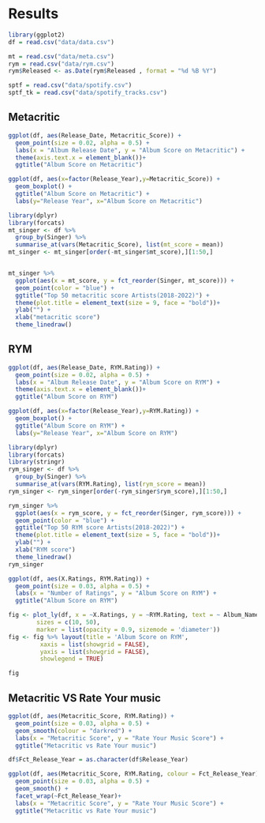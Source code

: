 # Results


```r
library(ggplot2)
df = read.csv("data/data.csv")

mt = read.csv("data/meta.csv")
rym = read.csv("data/rym.csv")
rym$Released <- as.Date(rym$Released , format = "%d %B %Y")

sptf = read.csv("data/spotify.csv")
sptf_tk = read.csv("data/spotify_tracks.csv")
```

## Metacritic
```r
ggplot(df, aes(Release_Date, Metacritic_Score)) + 
  geom_point(size = 0.02, alpha = 0.5) + 
  labs(x = "Album Release Date", y = "Album Score on Metacritic") +
  theme(axis.text.x = element_blank())+ 
  ggtitle("Album Score on Metacritic")
```

```r
ggplot(df, aes(x=factor(Release_Year),y=Metacritic_Score)) +
  geom_boxplot() +
  ggtitle("Album Score on Metacritic") +
  labs(y="Release Year", x="Album Score on Metacritic")
```

```r
library(dplyr)
library(forcats)
mt_singer <- df %>%
  group_by(Singer) %>%
  summarise_at(vars(Metacritic_Score), list(mt_score = mean))
mt_singer <- mt_singer[order(-mt_singer$mt_score),][1:50,]


mt_singer %>%
  ggplot(aes(x = mt_score, y = fct_reorder(Singer, mt_score))) +
  geom_point(color = "blue") +
  ggtitle("Top 50 metacritic score Artists(2018-2022)") +
  theme(plot.title = element_text(size = 9, face = "bold"))+
  ylab("") +
  xlab("metacritic score")
  theme_linedraw()


```

## RYM
```r
ggplot(df, aes(Release_Date, RYM.Rating)) + 
  geom_point(size = 0.02, alpha = 0.5) + 
  labs(x = "Album Release Date", y = "Album Score on RYM") +
  theme(axis.text.x = element_blank())+ 
  ggtitle("Album Score on RYM")
```

```r
ggplot(df, aes(x=factor(Release_Year),y=RYM.Rating)) +
  geom_boxplot() +
  ggtitle("Album Score on RYM") +
  labs(y="Release Year", x="Album Score on RYM")
```
```r
library(dplyr)
library(forcats)
library(stringr)
rym_singer <- df %>%
  group_by(Singer) %>%
  summarise_at(vars(RYM.Rating), list(rym_score = mean))
rym_singer <- rym_singer[order(-rym_singer$rym_score),][1:50,]

rym_singer %>%
  ggplot(aes(x = rym_score, y = fct_reorder(Singer, rym_score))) +
  geom_point(color = "blue") +
  ggtitle("Top 50 RYM score Artists(2018-2022)") +
  theme(plot.title = element_text(size = 5, face = "bold"))+
  ylab("") +
  xlab("RYM score")
  theme_linedraw()
rym_singer

```


```r
ggplot(df, aes(X.Ratings, RYM.Rating)) + 
  geom_point(size = 0.03, alpha = 0.5) + 
  labs(x = "Number of Ratings", y = "Album Score on RYM") +
  ggtitle("Album Score on RYM")
```
```r
fig <- plot_ly(df, x = ~X.Ratings, y = ~RYM.Rating, text = ~ Album_Name, color = ~Metacritic_Score, type = 'scatter', mode = 'markers', colors = 'YlOrBr',
        sizes = c(10, 50),
        marker = list(opacity = 0.9, sizemode = 'diameter'))
fig <- fig %>% layout(title = 'Album Score on RYM',
         xaxis = list(showgrid = FALSE),
         yaxis = list(showgrid = FALSE),
         showlegend = TRUE)

fig
```

## Metacritic VS Rate Your music
```r
ggplot(df, aes(Metacritic_Score, RYM.Rating)) + 
  geom_point(size = 0.03, alpha = 0.5) + 
  geom_smooth(colour = "darkred") +
  labs(x = "Metacritic Score", y = "Rate Your Music Score") +
  ggtitle("Metacritic vs Rate Your music")
```

```r
df$Fct_Release_Year = as.character(df$Release_Year)

ggplot(df, aes(Metacritic_Score, RYM.Rating, colour = Fct_Release_Year)) + 
  geom_point(size = 0.03, alpha = 0.5) + 
  geom_smooth() +
  facet_wrap(~Fct_Release_Year)+
  labs(x = "Metacritic Score", y = "Rate Your Music Score") +
  ggtitle("Metacritic vs Rate Your music")
```


